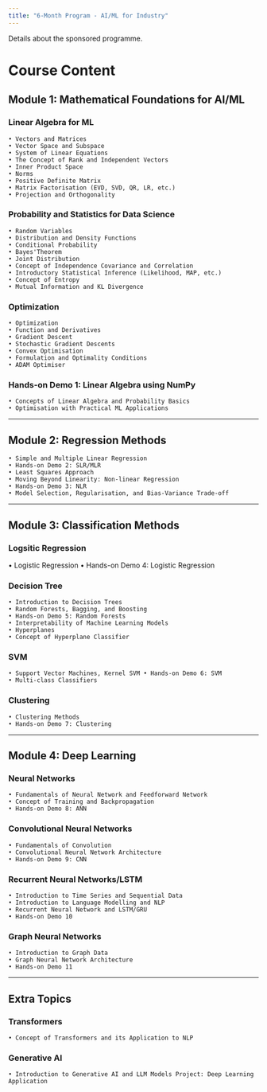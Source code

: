 ```yaml
---
title: "6-Month Program - AI/ML for Industry"
---
```


Details about the sponsored programme.

# Course Content


## Module 1: Mathematical Foundations for AI/ML

### Linear Algebra for ML

    • Vectors and Matrices
    • Vector Space and Subspace
    • System of Linear Equations
    • The Concept of Rank and Independent Vectors
    • Inner Product Space
    • Norms
    • Positive Definite Matrix
    • Matrix Factorisation (EVD, SVD, QR, LR, etc.)
    • Projection and Orthogonality

### Probability and Statistics for Data Science
    • Random Variables
    • Distribution and Density Functions
    • Conditional Probability
    • Bayes'Theorem
    • Joint Distribution
    • Concept of Independence Covariance and Correlation
    • Introductory Statistical Inference (Likelihood, MAP, etc.)
    • Concept of Entropy
    • Mutual Information and KL Divergence

### Optimization
    • Optimization
    • Function and Derivatives
    • Gradient Descent
    • Stochastic Gradient Descents
    • Convex Optimisation
    • Formulation and Optimality Conditions
    • ADAM Optimiser

### Hands-on Demo 1: Linear Algebra using NumPy
    • Concepts of Linear Algebra and Probability Basics
    • Optimisation with Practical ML Applications


---

## Module 2: Regression Methods

    • Simple and Multiple Linear Regression
    • Hands-on Demo 2: SLR/MLR
    • Least Squares Approach
    • Moving Beyond Linearity: Non-linear Regression
    • Hands-on Demo 3: NLR
    • Model Selection, Regularisation, and Bias-Variance Trade-off

---

## Module 3: Classification Methods

### Logsitic Regression
• Logistic Regression
• Hands-on Demo 4: Logistic Regression

### Decision Tree
    • Introduction to Decision Trees
    • Random Forests, Bagging, and Boosting
    • Hands-on Demo 5: Random Forests
    • Interpretability of Machine Learning Models
    • Hyperplanes
    • Concept of Hyperplane Classifier

### SVM
    • Support Vector Machines, Kernel SVM • Hands-on Demo 6: SVM
    • Multi-class Classifiers

### Clustering
    • Clustering Methods
    • Hands-on Demo 7: Clustering

---

## Module 4: Deep Learning
### Neural Networks
    • Fundamentals of Neural Network and Feedforward Network 
    • Concept of Training and Backpropagation
    • Hands-on Demo 8: ANN

### Convolutional Neural Networks
    • Fundamentals of Convolution
    • Convolutional Neural Network Architecture 
    • Hands-on Demo 9: CNN

### Recurrent Neural Networks/LSTM
    • Introduction to Time Series and Sequential Data 
    • Introduction to Language Modelling and NLP
    • Recurrent Neural Network and LSTM/GRU
    • Hands-on Demo 10
### Graph Neural Networks
    • Introduction to Graph Data
    • Graph Neural Network Architecture
    • Hands-on Demo 11

---

## Extra Topics

### Transformers
    • Concept of Transformers and its Application to NLP

### Generative AI
    • Introduction to Generative AI and LLM Models Project: Deep Learning Application
